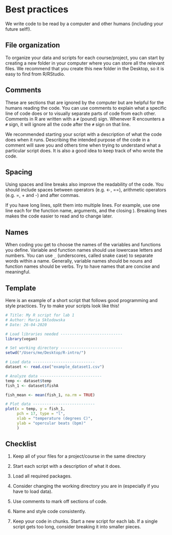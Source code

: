 # Best practices {#style}

We write code to be read by a computer and other humans (including your future self!).

## File organization

To organize your data and scripts for each course/project, you can start by creating a new folder in your computer where you can store all the relevant files. We recommend that you create this new folder in the Desktop, so it is easy to find from R/RStudio.

## Comments

These are sections that are ignored by the computer but are helpful for the humans reading the code. You can use comments to explain what a specific line of code does or to visually separate parts of code from each other. Comments in R are written with a `#` (pound) sign. Whenever R encounters a `#` sign, it will ignore all the code after the `#` sign on that line. 

We recommended starting your script with a description of what the code does when it runs. Describing the intended purpose of the code in a comment will save you and others time when trying to understand what a particular script does. It is also a good idea to keep track of who wrote the code. 


## Spacing

Using spaces and line breaks also improve the readability of the code. You should include spaces between operators (e.g. <-, ==), arithmetic operators (e.g. =, + and -) and after commas. 

If you have long lines, split them into multiple lines. For example, use one line each for the function name, arguments, and the closing ). Breaking lines makes the code easier to read and to change later.

## Names

When coding you get to choose the names of the variables and functions you define. Variable and function names should use lowercase letters and numbers. You can use `_` (underscores, called snake case) to separate words within a name. Generally, variable names should be nouns and function names should be verbs. Try to have names that are concise and meaningful.

## Template

Here is an example of a short script that follows good programming and style practices. Try to make your scripts look like this!

```r
# Title: My R script for lab 1
# Author: Maria Skłodowska
# Date: 26-04-2020

# Load libraries needed ---------------------------
library(vegan)

# Set working directory ---------------------------
setwd("/Users/me/Desktop/R-intro/")

# Load data ---------------------------
dataset <- read.csv("example_dataset1.csv")

# Analyze data ---------------------------
temp <- dataset$temp
fish_1 <- dataset$fishA

fish_mean <- mean(fish_1, na.rm = TRUE)

# Plot data ---------------------------
plot(x = temp, y = fish_1, 
     pch = 17, type = "l", 
     xlab = "temperature (degrees C)", 
     ylab = "opercular beats (bpm)"
     )
```

## Checklist

1. Keep all of your files for a project/course in the same directory

1. Start each script with a description of what it does.

1. Load all required packages.

1. Consider changing the working directory you are in (especially if you have to load data).

1. Use comments to mark off sections of code.

1. Name and style code consistently.

1. Keep your code in chunks. Start a new script for each lab. If a single script gets too long, consider breaking it into smaller pieces.
